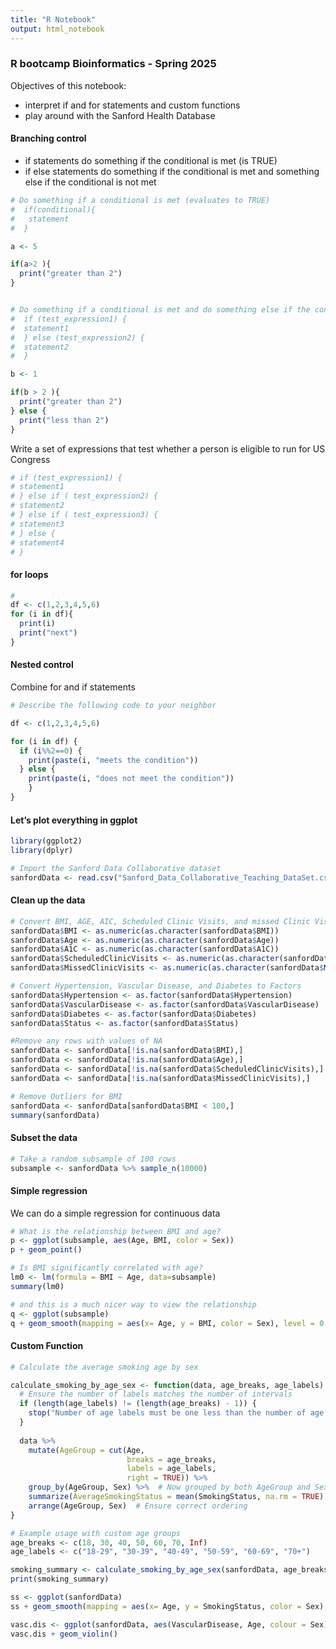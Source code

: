 ```yaml
---
title: "R Notebook"
output: html_notebook
---
```


### R bootcamp Bioinformatics - Spring 2025

Objectives of this notebook: 

- interpret if and for statements and custom functions
- play around with the Sanford Health Database


#### Branching control

- if statements do something if the conditional is met (is TRUE)
- if else statements do something if the conditional is met and something else if the conditional is not met
```r
# Do something if a conditional is met (evaluates to TRUE)
#  if(conditional){
#   statement
#  }

a <- 5

if(a>2 ){
  print("greater than 2")
} 


# Do something if a conditional is met and do something else if the conditional is not met
#  if (test_expression1) {
#  statement1
#  } else (test_expression2) {
#  statement2
#  }

b <- 1

if(b > 2 ){
  print("greater than 2")
} else {
  print("less than 2")
}


```


Write a set of expressions that test whether a person is eligible to run for US Congress
```r
# if (test_expression1) {
# statement1
# } else if ( test_expression2) {
# statement2
# } else if ( test_expression3) {
# statement3
# } else {
# statement4
# }
```




#### for loops

```r
# 
df <- c(1,2,3,4,5,6)
for (i in df){
  print(i)
  print("next")
}


```
#### Nested control

Combine for and if statements
```r
# Describe the following code to your neighbor

df <- c(1,2,3,4,5,6)

for (i in df) {
  if (i%%2==0) {
    print(paste(i, "meets the condition"))
  } else {
    print(paste(i, "does not meet the condition"))
    }
}

```
#### Let's plot everything in ggplot
```r
library(ggplot2)
library(dplyr)
```

```r
# Import the Sanford Data Collaborative dataset
sanfordData <- read.csv("Sanford_Data_Collaborative_Teaching_DataSet.csv")
```

#### Clean up the data
```r
# Convert BMI, AGE, AIC, Scheduled Clinic Visits, and missed Clinic Visits  column to numeric and remove NA cases
sanfordData$BMI <- as.numeric(as.character(sanfordData$BMI))
sanfordData$Age <- as.numeric(as.character(sanfordData$Age))
sanfordData$A1C <- as.numeric(as.character(sanfordData$A1C))
sanfordData$ScheduledClinicVisits <- as.numeric(as.character(sanfordData$ScheduledClinicVisits))
sanfordData$MissedClinicVisits <- as.numeric(as.character(sanfordData$MissedClinicVisits))

# Convert Hypertension, Vascular Disease, and Diabetes to Factors
sanfordData$Hypertension <- as.factor(sanfordData$Hypertension)
sanfordData$VascularDisease <- as.factor(sanfordData$VascularDisease)
sanfordData$Diabetes <- as.factor(sanfordData$Diabetes)
sanfordData$Status <- as.factor(sanfordData$Status)

#Remove any rows with values of NA
sanfordData <- sanfordData[!is.na(sanfordData$BMI),]
sanfordData <- sanfordData[!is.na(sanfordData$Age),]
sanfordData <- sanfordData[!is.na(sanfordData$ScheduledClinicVisits),]
sanfordData <- sanfordData[!is.na(sanfordData$MissedClinicVisits),]

# Remove Outliers for BMI
sanfordData <- sanfordData[sanfordData$BMI < 100,]
summary(sanfordData)
```

#### Subset the data
```r
# Take a random subsample of 100 rows
subsample <- sanfordData %>% sample_n(10000)
```


#### Simple regression
We can do a simple regression for continuous data
```r
# What is the relationship between BMI and age?
p <- ggplot(subsample, aes(Age, BMI, color = Sex))
p + geom_point()

# Is BMI significantly correlated with age?
lm0 <- lm(formula = BMI ~ Age, data=subsample)
summary(lm0)
```

```r
# and this is a much nicer way to view the relationship
q <- ggplot(subsample)
q + geom_smooth(mapping = aes(x= Age, y = BMI, color = Sex), level = 0.95)
```

#### Custom Function
```r
# Calculate the average smoking age by sex

calculate_smoking_by_age_sex <- function(data, age_breaks, age_labels) {
  # Ensure the number of labels matches the number of intervals
  if (length(age_labels) != (length(age_breaks) - 1)) {
    stop("Number of age labels must be one less than the number of age breaks")
  }
  
  data %>%
    mutate(AgeGroup = cut(Age, 
                          breaks = age_breaks, 
                          labels = age_labels,
                          right = TRUE)) %>%
    group_by(AgeGroup, Sex) %>%  # Now grouped by both AgeGroup and Sex
    summarize(AverageSmokingStatus = mean(SmokingStatus, na.rm = TRUE), .groups = "drop") %>%
    arrange(AgeGroup, Sex)  # Ensure correct ordering
}

# Example usage with custom age groups
age_breaks <- c(18, 30, 40, 50, 60, 70, Inf)
age_labels <- c("18-29", "30-39", "40-49", "50-59", "60-69", "70+")

smoking_summary <- calculate_smoking_by_age_sex(sanfordData, age_breaks, age_labels)
print(smoking_summary)


```


```r
ss <- ggplot(sanfordData)
ss + geom_smooth(mapping = aes(x= Age, y = SmokingStatus, color = Sex), level = 0.95)
```

```r
vasc.dis <- ggplot(sanfordData, aes(VascularDisease, Age, colour = Sex))
vasc.dis + geom_violin()
```
